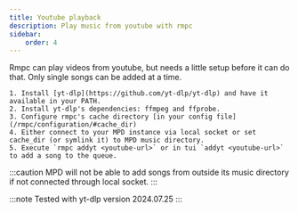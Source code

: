```yaml
---
title: Youtube playback
description: Play music from youtube with rmpc
sidebar:
    order: 4
---
```



Rmpc can play videos from youtube, but needs a little setup before it can do that. Only single songs can be added at a time.

<Steps>

    1. Install [yt-dlp](https://github.com/yt-dlp/yt-dlp) and have it available in your PATH.
    2. Install yt-dlp's dependencies: ffmpeg and ffprobe.
    3. Configure rmpc's cache directory [in your config file](/rmpc/configuration/#cache_dir)
    4. Either connect to your MPD instance via local socket or set cache_dir (or symlink it) to MPD music directory.
    5. Execute `rmpc addyt <youtube-url>` or in tui `addyt <youtube-url>` to add a song to the queue.

</Steps>

:::caution
MPD will not be able to add songs from outside its music directory if not connected through local socket.
:::

:::note
Tested with yt-dlp version 2024.07.25
:::
